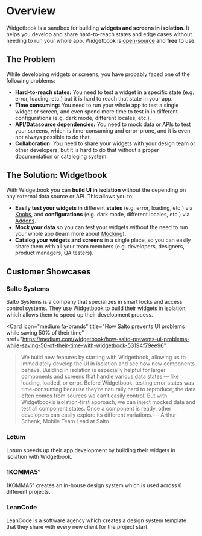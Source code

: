 # Overview

Widgetbook is a sandbox for building **widgets and screens in isolation**. 
It helps you develop and share hard-to-reach states and edge cases without needing to run your whole app. 
Widgetbook is [open-source](https://github.com/widgetbook/widgetbook) and **free** to use.

<YouTube id="sGRetvJ-zZI" />

## The Problem

While developing widgets or screens, you have probably faced one of the following problems:

- **Hard-to-reach states:** You need to test a widget in a specific state (e.g. error, loading, etc.) but it is hard to reach that state in your app.
- **Time consuming:** You need to run your whole app to test a single widget or screen, and even spend more time to test in in different configurations (e.g. dark mode, different locales, etc.).
- **API/Datasource dependencies:** You need to mock data or APIs to test your screens, which is time-consuming and error-prone, and it is even not always possible to do that.
- **Collaboration:** You need to share your widgets with your design team or other developers, but it is hard to do that without a proper documentation or cataloging system.

## The Solution: Widgetbook

With Widgetbook you can **build UI in isolation** without the depending on any external data source or API. This allows you to:

- **Easily test your widgets** in different **states** (e.g. error, loading, etc.) via [Knobs](/knobs/overview), and **configurations** (e.g. dark mode, different locales, etc.) via [Addons](/addons/overview).
- **Mock your data** so you can test your widgets without the need to run your whole app (learn more about [Mocking](/use-cases/mocking)).
- **Catalog your widgets and screens** in a single place, so you can easily share them with all your team members (e.g. developers, designers, product managers, QA testers).

<YouTube id="5cNUX7eDZWE" />

## Customer Showcases

### Salto Systems

Salto Systems is a company that specializes in smart locks and access control systems. They use Widgetbook to build their widgets in isolation, which allows them to speed up their development process.

<Card
  icon="medium fa-brands"
  title="How Salto prevents UI problems while saving 50% of their time"
  href="https://medium.com/widgetbook/how-salto-prevents-ui-problems-while-saving-50-of-their-time-with-widgetbook-53194f79ee96"
>
  > We build new features by starting with Widgetbook, allowing us to
  immediately develop the UI in isolation and see how new components behave.
  Building in isolation is especially helpful for larger components and screens
  that handle various data states — like loading, loaded, or error. Before
  Widgetbook, testing error states was time-consuming because they’re naturally
  hard to reproduce; the data often comes from sources we can’t easily control.
  But with Widgetbook’s isolation-first approach, we can inject mocked data and
  test all component states. Once a component is ready, other developers can
  easily explore its different variations. — Arthur Schenk, Mobile Team Lead at
  Salto
</Card>

### Lotum

Lotum speeds up their app development by building their widgets in isolation with Widgetbook.

<YouTube id="0xV-OzfY2zg" />

### 1KOMMA5°

1KOMMA5° creates an in-house design system which is used across 6 different projects.

<YouTube id="4xWseFS5Z38" />

### LeanCode

LeanCode is a software agency which creates a design system template that they share with every new client for the project start.

<YouTube id="rmQktvnyfPg" />
